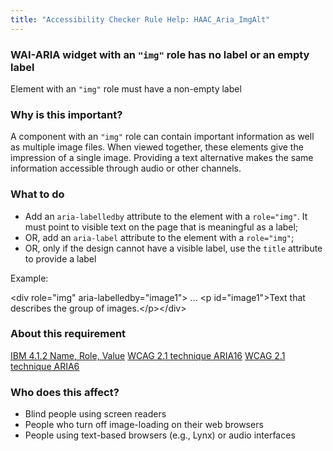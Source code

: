 ```yaml
---
title: "Accessibility Checker Rule Help: HAAC_Aria_ImgAlt"
---
```


<div className="toolHelp">
<Row>
<Column colLg={16} colMd={8} colSm={4} className="toolHead">

### WAI-ARIA widget with an `"img"` role has no label or an empty label

<div id="locLevel"></div>

Element with an `"img"` role must have a non-empty label

</Column>
</Row>
<Row>
<Column colLg={11} colMd={5} colSm={4} className="toolMain">

### Why is this important?

A component with an `"img"` role can contain important information as well as multiple image files. When viewed together, these elements give the impression of a single image. Providing a text alternative makes the same information accessible through audio or other channels.

<div id="locSnippet"></div>

### What to do

* Add an `aria-labelledby` attribute to the element with a `role="img"`. It must point to visible text on the page that is meaningful as a label;
* OR, add an `aria-label` attribute to the element with a `role="img"`;
* OR, only if the design cannot have a visible label, use the `title` attribute to provide a label

Example:

<CodeSnippet type="single" light={true}>&lt;div role="img" aria-labelledby="image1"&gt; ... &lt;p id="image1"&gt;Text that describes the group of images.&lt;/p&gt;&lt;/div&gt;</CodeSnippet>

</Column>
<Column colLg={5} colMd={3} colSm={4} className="toolLeft">

### About this requirement

[IBM 4.1.2 Name, Role, Value](https://www.ibm.com/able/requirements/requirements/#4_1_2)
[WCAG 2.1 technique ARIA16](https://www.w3.org/WAI/WCAG21/Techniques/aria/ARIA16)
[WCAG 2.1 technique ARIA6](https://www.w3.org/WAI/WCAG21/Techniques/aria/ARIA6)

### Who does this affect?

* Blind people using screen readers
* People who turn off image-loading on their web browsers
* People using text-based browsers (e.g., Lynx) or audio interfaces

</Column>
</Row>
</div>


